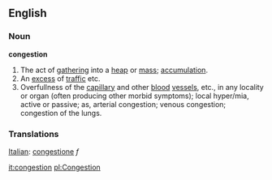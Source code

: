==English==

===Noun===

'''congestion'''

#The act of [[gathering]] into a [[heap]] or [[mass]]; [[accumulation]].
#An [[excess]] of [[traffic]] etc.
#Overfullness of the [[capillary]] and other [[blood]] [[vessels]], etc., in any locality or organ (often producing other morbid symptoms); local hyper/mia, active or passive; as, arterial congestion; venous congestion; congestion of the lungs.

===Translations===
[[Italian]]: [[congestione]] ''f''

[[it:congestion]]
[[pl:Congestion]]